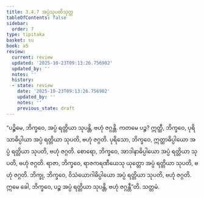 ```yaml
---
title: 3.4.7 အပ္ပံသုပတိသုတ္တ
tableOfContents: false
sidebar:
  order: 7
type: tipitaka
basket: su
book: a5
review:
  current: review
  updated: '2025-10-23T09:13:26.756902'
  updated_by: ''
  notes: ''
  history:
  - state: review
    date: '2025-10-23T09:13:26.756902'
    updated_by: ''
    notes: ''
    previous_state: draft
---
```



<ReviewStatus review={frontmatter.review} showDetails={true} />

<HypothesisAnnotation frontmatter={frontmatter} />

<DynamicBreadcrumb />

<Division number="137" book="a5" e="ch" v="16" p="138">

<Paragraph number="764" book="a5">
“ပဉ္စိမေ, ဘိက္ခဝေ, အပ္ပံ ရတ္တိယာ သုပန္တိ, ဗဟုံ ဇဂ္ဂန္တိ. ကတမေ ပဉ္စ? ဣတ္ထီ, ဘိက္ခဝေ, ပုရိသာဓိပ္ပါယာ အပ္ပံ ရတ္တိယာ သုပတိ, ဗဟုံ ဇဂ္ဂတိ. ပုရိသော, ဘိက္ခဝေ, ဣတ္ထာဓိပ္ပါယော အပ္ပံ ရတ္တိယာ သုပတိ, ဗဟုံ ဇဂ္ဂတိ. စောရော, ဘိက္ခဝေ, အာဒါနာဓိပ္ပါယော အပ္ပံ ရတ္တိယာ သုပတိ, ဗဟုံ ဇဂ္ဂတိ. ရာဇာ, ဘိက္ခဝေ, ရာဇကရဏီယေသု ယုတ္တော အပ္ပံ ရတ္တိယာ သုပတိ, ဗဟုံ ဇဂ္ဂတိ. ဘိက္ခု, ဘိက္ခဝေ, ဝိသံယောဂါဓိပ္ပါယော အပ္ပံ ရတ္တိယာ သုပတိ, ဗဟုံ ဇဂ္ဂတိ. ဣမေ ခေါ, ဘိက္ခဝေ, ပဉ္စ အပ္ပံ ရတ္တိယာ သုပန္တိ, ဗဟုံ ဇဂ္ဂန္တီ”တိ.

</Paragraph>
</Division>

<Paragraph number="765" type="center" book="a5">
သတ္တမံ.
</Paragraph>